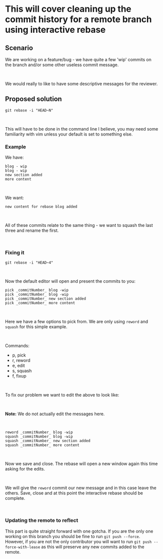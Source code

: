 
<Layout>

<BlogHeader
	title="The making of this site"
	date="21/06/2022"
	author="Lachlan Stephan"
	headMeta="Making this site"
/>

# This will cover cleaning up the commit history for a remote branch using interactive rebase

## Scenario

We are working on a feature/bug - we have quite a few 'wip' commits on the branch and/or some other useless commit message.

<br />

We would really to like to have some descriptive messages for the reviewer.

## Proposed solution

`git rebase -i "HEAD~N"`

<br />

This will have to be done in the command line I believe, you may need some familiarity with vim unless your default is set to something else.

### Example

We have:

```text
blog - wip
blog - wip
new section added
more content
```

<br />

We want:

```text
new content for rebase blog added
```

<br />

All of these commits relate to the same thing - we want to squash the last three and rename the first.

<br />

### Fixing it

```text
git rebase -i "HEAD~4"
```

<br />

Now the default editor will open and present the commits to you:

```text
pick _commitNumber_ blog -wip
pick _commitNumber_ blog -wip
pick _commitNumber_ new section added
pick _commitNumber_ more content
```

<br />

Here we have a few options to pick from. We are only using `reword` and `squash` for this simple example.

<br />

Commands:

-   p, pick
-   r, reword
-   e, edit
-   s, squash
-   f, fixup

<br />

To fix our problem we want to edit the above to look like:

<br />

**Note:** We do not actually edit the messages here.

<br />

```text
reword _commitNumber_ blog -wip
squash _commitNumber_ blog -wip
squash _commitNumber_ new section added
squash _commitNumber_ more content
```

<br />

Now we save and close. The rebase will open a new window again this time asking for the edits.

<br />

We will give the `reword` commit our new message and in this case leave the others. Save, close and at this point the interactive rebase should be complete.

<br />

### Updating the remote to reflect

This part is quite straight forward with one gotcha. If you are the only one working on this branch you should be fine to run `git push --force`. However, if you are not the only contributor you will want to run `git push --force-with-lease` as this will preserve any new commits added to the remote.

<BlogFooter />

</Layout>

